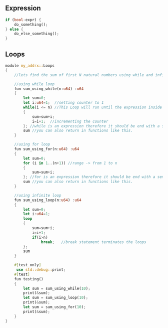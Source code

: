 ## Expression

```rust
if (bool-expr) {
    do_something();
} else {
    do_else_something();
}
```

## Loops
```rust
module my_addrx::Loops
{
    //lets find the sum of first N natural numbers using while and infinite loop

    //using while loop
    fun sum_using_while(n:u64) :u64
    {
        let sum=0;
        let i:u64=1;  //setting counter to 1
        while(i <= n) //This Loop will run until the expression inside the round brackets is valid
        {
            sum=sum+i;
            i=i+1;  //incrementing the counter
        }; //while is an expression therefore it should be end with a semicolon.
        sum //you can also return in functions like this.
    }

    //using for loop
    fun sum_using_for(n:u64) :u64
    {
        let sum=0;
        for (i in 1..(n+1)) //range -> from 1 to n
        {
            sum=sum+i;
        }; //for is an expression therefore it should be end with a semicolon.
        sum //you can also return in functions like this.
    }

    //using infinite loop
    fun sum_using_loop(n:u64) :u64
    {
        let sum=0;
        let i:u64=1;
        loop
        {
            sum=sum+i;
            i=i+1;
            if(i>n)
                break;   //break statement terminates the loops
        };
        sum
    }

    #[test_only]
     use std::debug::print;
    #[test]
    fun testing()
    {
        let sum = sum_using_while(10);
        print(&sum);
        let sum = sum_using_loop(10);
        print(&sum);
        let sum = sum_using_for(10);
        print(&sum);
    }
}
```
